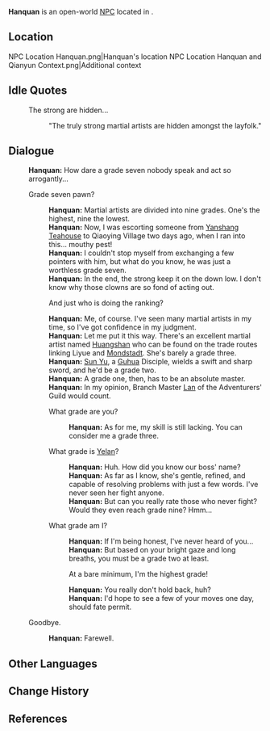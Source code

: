 {{Meta
<!-- Remove this template after adding the missing info -->
|missing_NPC_profile  = yes
}}
{{Character Infobox
|type             = Open-World NPC
|image            = NPC Hanquan.png
|realname         = <!-- Optional, if different from in-game name -->
|deceased         = <!-- Past (for deceased prior to events of the game) or free response -->
|region           = Liyue
|location         = Liyue
|affiliation      = Yanshang Teahouse
|title            = Yanshang Teahouse Hired Muscle

|ancestry         = <!-- Clan/family -->
|father           = 
|mother           = 
|spouse           = 
|sibling          = 
|child            = 
|relative         = 

|voiceEN          = [[imdb:nm11326512|Whitney Holland]]<ref>Twitter: [https://twitter.com/WhitneyDHolland/status/1754928247991828568 EN VA Self Announcement]</ref>
|voiceCN          = 
|voiceJP          = 
|voiceKR          = 
|dialoguereward   = 
}}
'''Hanquan''' is an open-world [[NPC]] located in {{Location|Qiaoying Village}}.
<!-- Following a certain dialogue branch for the first time gives the player AMOUNT_AS_WORD [[Item]]. -->

==Location==
<gallery>
NPC Location Hanquan.png|Hanquan's location
NPC Location Hanquan and Qianyun Context.png|Additional context
</gallery>
<!--
==Profile==
Detailed story/lore information goes here.
''(To be added.)''

===Appearance===
Keep appearance section short and concise. Limit to 2 paragraphs with 3-4 sentences each.
''(To be added.)''

==Quests and Events==
{{Quests and Events}}
-->
==Idle Quotes==
{{Dialogue Start}}
: {{DIcon|Idle}} The strong are hidden...
:: {{A|VO Hanquan 01.ogg}} "The truly strong martial artists are hidden amongst the layfolk."
{{Dialogue End}}

==Dialogue==
{{Dialogue Start}}
:'''Hanquan:''' How dare a grade seven nobody speak and act so arrogantly...
:{{DIcon}} Grade seven pawn?
::'''Hanquan:''' Martial artists are divided into nine grades. One's the highest, nine the lowest.
::'''Hanquan:''' Now, I was escorting someone from [[Yanshang Teahouse]] to Qiaoying Village two days ago, when I ran into this... mouthy pest!
::'''Hanquan:''' I couldn't stop myself from exchanging a few pointers with him, but what do you know, he was just a worthless grade seven.
::'''Hanquan:''' In the end, the strong keep it on the down low. I don't know why those clowns are so fond of acting out.
::{{DIcon}} And just who is doing the ranking?
::'''Hanquan:''' Me, of course. I've seen many martial artists in my time, so I've got confidence in my judgment.
::'''Hanquan:''' Let me put it this way. There's an excellent martial artist named [[Huangshan]] who can be found on the trade routes linking Liyue and [[Mondstadt]]. She's barely a grade three.
::'''Hanquan:''' [[Sun Yu]], a [[Guhua Clan|Guhua]] Disciple, wields a swift and sharp sword, and he'd be a grade two.
::'''Hanquan:''' A grade one, then, has to be an absolute master.
::'''Hanquan:''' In my opinion, Branch Master [[Lan]] of the Adventurers' Guild would count.
::{{DIcon}} What grade are you?
:::'''Hanquan:''' As for me, my skill is still lacking. You can consider me a grade three.
::{{DIcon}} What grade is [[Yelan]]?
:::'''Hanquan:''' Huh. How did you know our boss' name?
:::'''Hanquan:''' As far as I know, she's gentle, refined, and capable of resolving problems with just a few words. I've never seen her fight anyone.
:::'''Hanquan:''' But can you really rate those who never fight? Would they even reach grade nine? Hmm...
::{{DIcon}} What grade am I?
:::'''Hanquan:''' If I'm being honest, I've never heard of you...
:::'''Hanquan:''' But based on your bright gaze and long breaths, you must be a grade two at least.
:::{{DIcon}} At a bare minimum, I'm the highest grade!
:::'''Hanquan:''' You really don't hold back, huh?
:::'''Hanquan:''' I'd hope to see a few of your moves one day, should fate permit.
:{{DIcon}} Goodbye.
::'''Hanquan:''' Farewell.
{{Dialogue End}}
<!--
==Event Dialogue==
===Event Name===
{{Dialogue Start}}
:'''Hanquan:'''
{{Dialogue End}}
-->
==Other Languages==
{{Other Languages|default_hidden=1
|en      = Hanquan
|zhs     = 寒泉
|zhs_rm  = Hánquán
|zht     = 寒泉
|zht_rm  = Hánquán
|ja      = 寒泉
|ja_rm   = Kansen{{Assumed}}
|ko      = {{tt|한천|寒泉}}
|es      = Hanchuan
|fr      = Hanquan
|ru      = Хан Цюань
|th      = Hanquan
|vi      = Hanquan
|de      = Hanquan
|id      = Hanquan
|pt      = Hanquan
|tr      = Hanquan
|it      = Hanquan
}}

==Change History==
{{Change History|4.4}}

==References==
{{Reflist}}